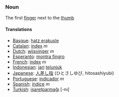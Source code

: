 ===Noun===

The first [[finger]] next to the [[thumb]]

====Translations====
*[[Basque]]: [[hatz erakusle]]
*[[Catalan]]: [[índex]] ''m''
*[[Dutch]]: [[wijsvinger]] ''m''
*[[Esperanto]]: [[montra fingro]]
*[[French]]: [[index]] ''m''
*[[Indonesian]]: [[jari]] [[telunjuk]]
*[[Japanese]]: [[人差し指]] (ひとさしゆび, hitosashiyubi)
*[[Portuguese]]: [[indicador]] ''m''
*[[Spanish]]: [[índice]] ''m''
*[[Turkish]]: [[işaretparmağı]] [-nı]